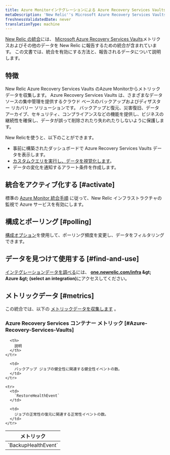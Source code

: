 ```yaml
---
title: Azure Monitorインテグレーションによる Azure Recovery Services Vaults
metaDescription: 'New Relic''s Microsoft Azure Recovery Services Vaults integration: what data it reports and how to enable it.'
freshnessValidatedDate: never
translationType: machine
---
```


[New Relic の統合](/docs/infrastructure/introduction-infra-monitoring)には、 [Microsoft Azure Recovery Services Vaults](https://learn.microsoft.com/en-us/azure/backup/backup-azure-recovery-services-vault-overview/)メトリクスおよびその他のデータを New Relic に報告するための統合が含まれています。 この文書では、統合を有効にする方法と、報告されるデータについて説明します。

## 特徴

New Relic Azure Recovery Services Vaults のAzure Monitorからメトリック データを収集します。 Azure Recovery Services Vaults は、さまざまなデータ ソースの集中管理を提供するクラウド ベースのバックアップおよびディザスター リカバリー ソリューションです。 バックアップと復元、災害復旧、データ アーカイブ、セキュリティ、コンプライアンスなどの機能を提供し、ビジネスの継続性を確保し、データが誤って削除されたり失われたりしないように保護します。

New Relicを使うと、以下のことができます。

* 事前に構築されたダッシュボードで Azure Recovery Services Vaults データを表示します。
* [カスタムクエリを実行し、データを視覚化します](/docs/infrastructure/integrations-getting-started/getting-started/use-integration-data-new-relic-insights)。
* データの変化を通知するアラート条件を作成します。

## 統合をアクティブ化する [#activate]

標準の [Azure Monitor 統合手順](/docs/infrastructure/microsoft-azure-integrations/azure-integrations-list/azure-monitor) に従って、New Relic インフラストラクチャの監視で Azure サービスを有効にします。

## 構成とポーリング [#polling]

[構成オプション](/docs/infrastructure/microsoft-azure-integrations/azure-integrations-list/azure-monitor/#settings)を使用して、ポーリング頻度を変更し、データをフィルタリングできます。

## データを見つけて使用する [#find-and-use]

[インテグレーションデータを調べる](/docs/infrastructure/integrations/find-use-infrastructure-integration-data)には、 <DNT>**[one.newrelic.com/infra](https://one.newrelic.com/infra) &amp;gt; Azure &amp;gt; (select an integration)**</DNT>にアクセスしてください。

## メトリックデータ [#metrics]

この統合では、以下の [メトリックデータを収集します](/docs/infrastructure/integrations-getting-started/getting-started/understand-integration-data-data-types#metric) 。

### Azure Recovery Services コンテナー メトリック [#Azure-Recovery-Services-Vaults]

<table>
  <thead>
    <tr>
      <th style={{ width: "300px" }}>
        メトリック
      </th>

      <th>
        説明
      </th>
    </tr>
  </thead>

  <tbody>
    <tr>
      <td>
        `BackupHealthEvent`
      </td>

      <td>
        バックアップ ジョブの健全性に関連する健全性イベントの数。
      </td>
    </tr>

    <tr>
      <td>
        `RestoreHealthEvent`
      </td>

      <td>
        ジョブの正常性の復元に関連する正常性イベントの数。
      </td>
    </tr>
  </tbody>
</table>